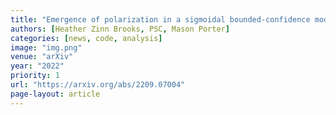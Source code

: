 ```yaml
---
title: "Emergence of polarization in a sigmoidal bounded-confidence model of opinion dynamics"
authors: [Heather Zinn Brooks, PSC, Mason Porter]
categories: [news, code, analysis]
image: "img.png"
venue: "arXiv"
year: "2022"
priority: 1
url: "https://arxiv.org/abs/2209.07004"
page-layout: article 
---
```





